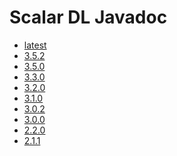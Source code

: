 # Scalar DL Javadoc

* [latest](./latest/index.mdx)
* [3.5.2](./3.5.2/index.mdx)
* [3.5.0](./3.5.0/index.mdx)
* [3.3.0](./3.3.0/index.mdx)
* [3.2.0](./3.2.0/index.mdx)
* [3.1.0](./3.1.0/index.mdx)
* [3.0.2](./3.0.2/index.mdx)
* [3.0.0](./3.0.0/index.mdx)
* [2.2.0](./2.2.0/index.mdx)
* [2.1.1](./2.1.1/index.mdx)
